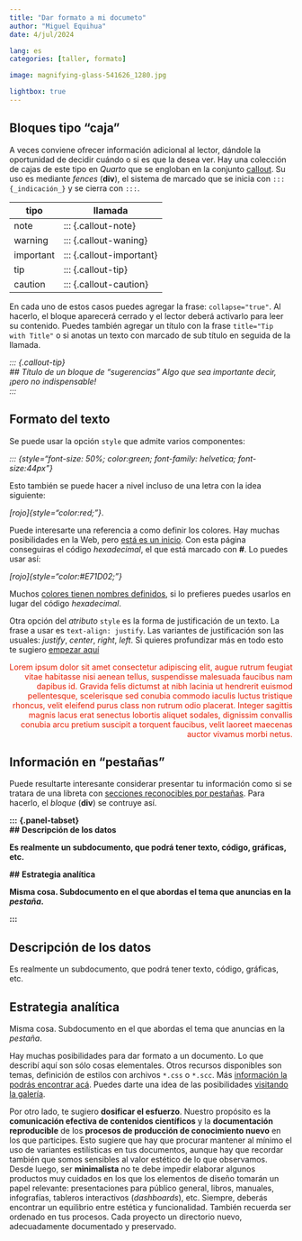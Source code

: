 ```yaml
---
title: "Dar formato a mi documeto"
author: "Miguel Equihua"
date: 4/jul/2024

lang: es
categories: [taller, formato]

image: magnifying-glass-541626_1280.jpg

lightbox: true
---
```



## Bloques tipo "caja"

A veces conviene ofrecer información adicional al lector, dándole la oportunidad de decidir cuándo o si es que la desea ver. Hay una colección de cajas de este tipo en _Quarto_ que se engloban en la conjunto [callout](https://quarto.org/docs/authoring/callouts.html). Su uso es mediante _fences_ (**div**), el sistema de marcado que se inicia con `::: {_indicación_}` y se cierra con `:::`.

| tipo | llamada |
|------|---------|
|note      |::: {.callout-note}|    
|warning   |::: {.callout-waning}|
|important |::: {.callout-important}|
|tip       |::: {.callout-tip}|
|caution   |::: {.callout-caution}|

En cada uno de estos casos puedes agregar la frase: `collapse="true"`. Al hacerlo, el bloque aparecerá cerrado y el lector deberá activarlo para leer su contenido. Puedes también agregar un título con la frase `title="Tip with Title"` o si anotas un texto con marcado de sub título en seguida de la llamada.

*\:\:\: {.callout-tip}*\
*\#\# Título de un bloque de "sugerencias"*
*Algo que sea importante decir, ¡pero no indispensable!*\
*\:\:\:*

## Formato del texto

Se puede usar la opción `style` que admite varios componentes:

*\:\:\: {style="font-size: 50%; color:green; font-family: helvetica; font-size:44px"}*

Esto también se puede hacer a nivel incluso de una letra con la idea siguiente:

*\[rojo\]\{style="color:red;"\}*.

Puede interesarte una referencia a como definir los colores. Hay muchas posibilidades en la Web, pero [está es un inicio](https://htmlcolorcodes.com/es/). Con esta página conseguiras el código _hexadecimal_, el que está marcado con **#**. Lo puedes usar así:

*\[rojo\]\{style="color:#E71D02;"\}*

Muchos [colores tienen nombres definidos](https://htmlcolorcodes.com/color-names/), si lo prefieres puedes usarlos en lugar del código _hexadecimal_.

Otra opción del _atributo_ `style` es la forma de justificación de un texto. La frase a usar es `text-align: justify`. Las variantes de justificación son las usuales: _justify_, _center_, _right_, _left_. Si quieres profundizar más en todo esto te sugiero [empezar aquí](https://www.w3schools.com/cssref/pr_text_text-align.php)

::: {style="text-align: right; color:#E71D00;"}
Lorem ipsum dolor sit amet consectetur adipiscing elit, augue rutrum feugiat vitae habitasse nisi aenean tellus, suspendisse malesuada faucibus nam dapibus id. Gravida felis dictumst at nibh lacinia ut hendrerit euismod pellentesque, scelerisque sed conubia commodo iaculis luctus tristique rhoncus, velit eleifend purus class non rutrum odio placerat. Integer sagittis magnis lacus erat senectus lobortis aliquet sodales, dignissim convallis conubia arcu pretium suscipit a torquent faucibus, velit laoreet maecenas auctor vivamus morbi netus.
:::

## Información en "pestañas"

Puede resultarte interesante considerar presentar tu información como si se tratara de una libreta con [secciones reconocibles por pestañas](https://quarto.org/docs/output-formats/html-basics.html#tabsets). Para hacerlo, el _bloque_ (**div**) se contruye así.

**\:\:\:** **\{.panel-tabset\}**\
**\#\#** **Descripción de los datos**

**Es realmente un subdocumento, que podrá tener texto, código, gráficas, etc.**

**\#\#** **Estrategia analítica**

**Misma cosa. Subdocumento en el que abordas el tema que anuncias en la _pestaña_.**

**\:\:\:**


::: {.panel-tabset}
## Descripción de los datos

Es realmente un subdocumento, que podrá tener texto, código, gráficas, etc.

## Estrategia analítica

Misma cosa. Subdocumento en el que abordas el tema que anuncias en la _pestaña_.

:::


Hay muchas posibilidades para dar formato a un documento. Lo que describí aquí son sólo cosas elementales. Otros recursos disponibles son temas, definición de estilos con archivos `*.css` o `*.scc`. Más [información la podrás encontrar acá](https://quarto.org/docs/output-formats/html-themes.html). Puedes darte una idea de las posibilidades [visitando la galería](https://quarto.org/docs/gallery/). 

Por otro lado, te sugiero **dosificar el esfuerzo**. Nuestro propósito es la **comunicación efectiva de contenidos científicos** y la **documentación reproducible** de los **procesos de producción de conocimiento nuevo** en los que participes. Esto sugiere que hay que procurar mantener al mínimo el uso de variantes estilísticas en tus documentos, aunque hay que recordar también que somos sensibles al valor estético de lo que observamos. Desde luego, ser **minimalista** no te debe impedir elaborar algunos productos muy cuidados en los que los elementos de diseño tomarán un papel relevante: presentaciones para público general, libros, manuales, infografías, tableros interactivos (_dashboards_), etc. Siempre, deberás encontrar un equilibrio entre estética y funcionalidad. También recuerda ser ordenado en tus procesos. Cada proyecto un directorio nuevo, adecuadamente documentado y preservado. 


